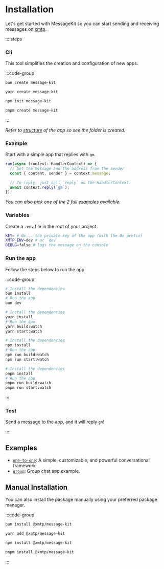# Installation

Let's get started with MessageKit so you can start sending and receiving messages on [xmtp](https://xmtp.org).

::::steps

### Cli

This tool simplifies the creation and configuration of new apps.

:::code-group

```bash [bun]
bun create message-kit
```

```bash [yarn]
yarn create message-kit
```

```bash [npm]
npm init message-kit
```

```bash [pnpm]
pnpm create message-kit
```

:::

_Refer to [structure](/concepts/structure) of the app so see the folder is created._

### Example

Start with a simple app that replies with `gm`.

```jsx [src/index.ts]
run(async (context: HandlerContext) => {
  // Get the message and the address from the sender
  const { content, sender } = context.message;

  // To reply, just call `reply` on the HandlerContext.
  await context.reply(`gm`);
});
```

_You can also pick one of the 2 full [examples](#examples) available._

### Variables

Create a `.env` file in the root of your project

```bash [cmd]
KEY= # 0x... the private key of the app (with the 0x prefix)
XMTP_ENV=dev # or `dev`
DEBUG=false # logs the message on the console
```

### Run the app

Follow the steps below to run the app

:::code-group

```bash [bun]
# Install the dependencies
bun install
# Run the app
bun dev
```

```bash [yarn]
# Install the dependencies
yarn install
# Run the app
yarn build:watch
yarn start:watch
```

```bash [npm]
# Install the dependencies
npm install
# Run the app
npm run build:watch
npm run start:watch
```

```bash [pnpm]
# Install the dependencies
pnpm install
# Run the app
pnpm run build:watch
pnpm run start:watch
```

:::

### Test

Send a message to the app, and it will reply `gm`!

::::

## Examples

- [`one-to-one`](/use-cases/one-to-one): A simple, customizable, and powerful conversational framework
- [`group`](/use-cases/group): Group chat app example.

## Manual Installation

You can also install the package manually using your preferred package manager.

:::code-group

```bash [bun]
bun install @xmtp/message-kit
```

```bash [yarn]
yarn add @xmtp/message-kit
```

```bash [npm]
npm install @xmtp/message-kit
```

```bash [pnpm]
pnpm install @xmtp/message-kit
```

:::

